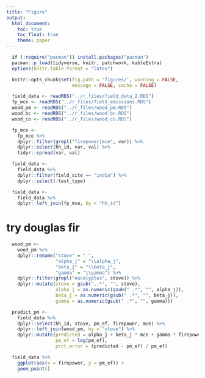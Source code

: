 ```yaml
---
title: "Figure"
output:
  html_document:
    toc: true
    toc_float: true
    theme: paper
---
```


```r
  if (!require("pacman")) install.packages("pacman")
  pacman::p_load(tidyverse, knitr, patchwork, kableExtra)
  options(knitr.table.format = "latex")
```

```r
  knitr::opts_chunk$set(fig.path = 'figures/', warning = FALSE,
                        message = FALSE, cache = FALSE)
```

```r
  field_data <- readRDS("../r_files/field_data_2.RDS")
  fp_mce <- readRDS("../r_files/field_emissions.RDS")
  wood_pm <- readRDS("../r_files/wood_pm.RDS")
  wood_bc <- readRDS("../r_files/wood_bc.RDS")
  wood_co <- readRDS("../r_files/wood_co.RDS")
```

```r
  fp_mce <- 
    fp_mce %>%
    dplyr::filter(grepl("firepower|mce", var)) %>%
    dplyr::select(hh_id, var, val) %>%
    tidyr::spread(var, val)
```

```r
  field_data <-
    field_data %>%
    dplyr::filter(field_site == "india") %>%
    dplyr::select(-test_type)
```

```r
  field_data <-
    field_data %>%
    dplyr::left_join(fp_mce, by = "hh_id")
```

# try douglas fir

```r
  wood_pm <-
    wood_pm %>%
    dplyr::rename("stove" = " ",
                  "alpha_j" = "\\alpha_j",
                  "beta_j" = "\\beta_j",
                  "gamma" = "\\gamma") %>%
    dplyr::filter(grepl("eucalyptus", stove)) %>%
    dplyr::mutate(stove = gsub(",.*", "", stove),
                  alpha_j = as.numeric(gsub(" .*", "", alpha_j)),
                  beta_j = as.numeric(gsub(" .*", "", beta_j)),
                  gamma = as.numeric(gsub(" .*", "", gamma)))
```

```r
  predict_pm <-
    field_data %>%
    dplyr::select(hh_id, stove, pm_ef, firepower, mce) %>%
    dplyr::left_join(wood_pm, by = "stove") %>%
    dplyr::mutate(predicted = alpha_j + beta_j * mce + gamma * firepower,
                  pm_ef = log(pm_ef),
                  prct_error = (predicted - pm_ef) / pm_ef)
```

```r
  field_data %>%
    ggplot(aes(x = firepower, y = pm_ef)) +
    geom_point()
```



